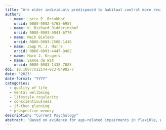 ```yaml
---
title: "Are older individuals predisposed to habitual control more resilient?"
author:
  - name: Lotte P. Brinkhof
    orcid: 0000-0002-6763-6957
  - name: K. Richard Ridderinkhof
    orcid: 0000-0003-0041-6770
  - name: Maik Bieleke
    orcid: 0000-0003-2586-1416
  - name: Jaap M. J. Murre
    orcid: 0000-0003-4447-9482
  - name: Harm J. Krugers
  - name: Sanne de Wit
    orcid: 0000-0003-1438-7085
doi: 10.1007/s12144-023-04982-7
date: '2023'
date-format: "YYYY"
categories:
  - quality of life
  - mental wellbeing
  - lifestyle regularity
  - conscientiousness
  - if-then planning
  - prospective memory
description: "Current Psychology"
abstract: "Based on evidence for age-related impairments in flexible, goal-directed control, the formation of habits has been recognized as an opportune route for behavioural adjustment that promotes resilience among older adults. The present study set out to examine how individual differences in quality of life (QoL) and mental well-being (MWB) in older adults (*N* = 1116, 55 – 92 years old) relate to the inclination to engage in strategic planning and lifestyle regularity. Importantly, the beneficial effects of these two habit predisposing factors on MWB and QoL were found to be mediated by conscientiousness, a personality trait characterized by a tendency to be goal-oriented, organized, responsible and disciplined, and to plan for the future. These results emphasize the benefits of conscientiousness for resilience in later life and suggest that both habit-predisposing factors may offer promising and concrete target points to elicit more conscientious behaviour, and thereby support QoL and MWB. Longitudinal and experimental research may help to establish the flow of causality in the intriguing dynamics between these variables."
---
```

